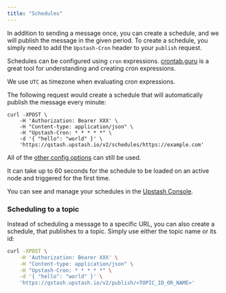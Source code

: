 ```yaml
---
title: "Schedules"
---
```


In addition to sending a message once, you can create a schedule, and we will
publish the message in the given period. To create a schedule, you simply need
to add the `Upstash-Cron` header to your `publish` request.

Schedules can be configured using `cron` expressions.
[crontab.guru](https://crontab.guru/) is a great tool for understanding and
creating cron expressions.

We use `UTC` as timezone when evaluating cron expressions.

The following request would create a schedule that will automatically publish
the message every minute:

```
curl -XPOST \
    -H 'Authorization: Bearer XXX' \
    -H "Content-type: application/json" \
    -H "Upstash-Cron: * * * * *" \
    -d '{ "hello": "world" }' \
    'https://qstash.upstash.io/v2/schedules/https://example.com'
```

All of the [other config options](/qstash/howto/publishing#optional-parameters-and-configuration)
can still be used.

<Info>

It can take up to 60 seconds for the schedule to be loaded on an active node and
triggered for the first time.

</Info>

You can see and manage your schedules in the
[Upstash Console](https://console.upstash.com/qstash).

### Scheduling to a topic

Instead of scheduling a message to a specific URL, you can also create a
schedule, that publishes to a topic. Simply use either the topic name or its id:

```bash
curl -XPOST \
    -H 'Authorization: Bearer XXX' \
    -H "Content-type: application/json" \
    -H "Upstash-Cron: * * * * *" \
    -d '{ "hello": "world" }' \
    'https://qstash.upstash.io/v2/publish/<TOPIC_ID_OR_NAME>'
```
